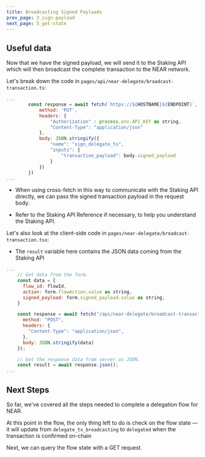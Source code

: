 ```yaml
---
title: Broadcasting Signed Payloads
prev_page: 3_sign-payload
next_page: 5_get-state
---
```


## Useful data

Now that we have the signed payload, we will send it to the Staking API which will then broadcast the complete transaction to the NEAR network.

Let's break down the code in `pages/api/near-delegate/broadcast-transaction.ts`:

```js
...
        const response = await fetch(`https://${HOSTNAME}${ENDPOINT}`, {
            method: 'PUT',
            headers: {
                "Authorization" : process.env.API_KEY as string,
                "Content-Type": "application/json"
            },
            body: JSON.stringify({
                "name": "sign_delegate_tx",
                "inputs": {
                    "transaction_payload": body.signed_payload
                }
            })
        })
...
```

- When using cross-fetch in this way to communicate with the Staking API directly, we can pass the signed transaction payload in the request body.

- Refer to the <Link href="https://docs.figment.io/guides/staking-api/" rel="noopener noreferrer" target="_blank">Staking API Reference</Link> if necessary, to help you understand the Staking API.

Let's also look at the client-side code in `pages/near-delegate/broadcast-transaction.tsx`:

- The `result` variable here contains the JSON data coming from the Staking API 

```js
...
    // Get data from the form.
    const data = {
      flow_id: flowId,
      action: form.flowAction.value as string,
      signed_payload: form.signed_payload.value as string,
    }

    const response = await fetch("/api/near-delegate/broadcast-transaction", {
      method: "POST",
      headers: {
        "Content-Type": "application/json",
      },
      body: JSON.stringify(data)
    });

    // Get the response data from server as JSON.
    const result = await response.json();
...
```

## Next Steps

So far, we've covered all the steps needed to complete a delegation flow for NEAR.

At this point in the flow, the only thing left to do is check on the flow state &mdash; it will update from `delegate_tx_broadcasting` to `delegated` when the transaction is confirmed on-chain

Next, we can query the flow state with a GET request.
